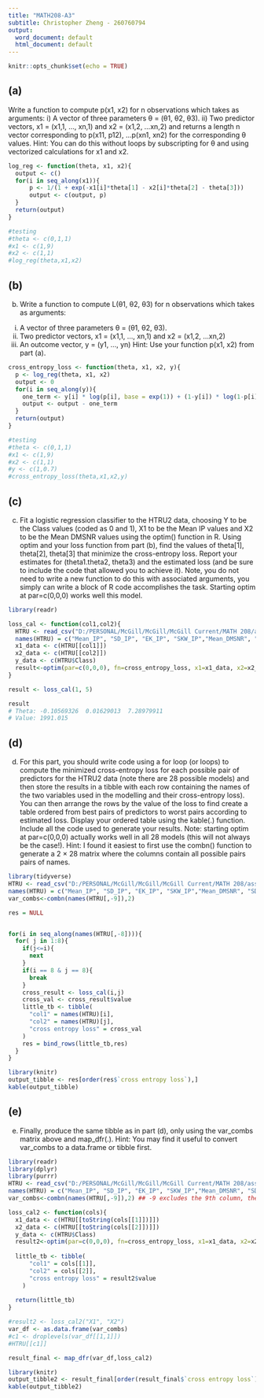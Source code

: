 ```yaml
---
title: "MATH208-A3"
subtitle: Christopher Zheng - 260760794
output:
  word_document: default
  html_document: default
---
```


```r
knitr::opts_chunk$set(echo = TRUE)
```

## (a) 
Write a function to compute p(x1, x2) for n observations which takes as arguments:
i) A vector of three parameters θ = (θ1, θ2, θ3).
ii) Two predictor vectors, x1 = (x1,1, ..., xn,1) and x2 = (x1,2, ...xn,2)
and returns a length n vector corresponding to p(x11, p12), ...p(xn1, xn2) for the corresponding θ values. Hint: You can do this without loops by subscripting for θ and using vectorized calculations for x1 and x2.

```r
log_reg <- function(theta, x1, x2){
  output <- c()
  for(i in seq_along(x1)){
      p <- 1/(1 + exp(-x1[i]*theta[1] - x2[i]*theta[2] - theta[3]))
      output <- c(output, p)
  }
  return(output)
}

#testing
#theta <- c(0,1,1)
#x1 <- c(1,9)
#x2 <- c(1,1)
#log_reg(theta,x1,x2)

```

## (b)
(b) Write a function to compute L(θ1, θ2, θ3) for n observations which takes as arguments:
i) A vector of three parameters θ = (θ1, θ2, θ3).
ii) Two predictor vectors, x1 = (x1,1, ..., xn,1) and x2 = (x1,2, ...xn,2)
iii) An outcome vector, y = (y1, ..., yn)
Hint: Use your function p(x1, x2) from part (a).

```r
cross_entropy_loss <- function(theta, x1, x2, y){
  p <- log_reg(theta, x1, x2)
  output <- 0
  for(i in seq_along(y)){
    one_term <- y[i] * log(p[i], base = exp(1)) + (1-y[i]) * log(1-p[i], base = exp(1))
    output <- output - one_term
  }
  return(output)
}

#testing
#theta <- c(0,1,1)
#x1 <- c(1,9)
#x2 <- c(1,1)
#y <- c(1,0.7)
#cross_entropy_loss(theta,x1,x2,y)

```


## (c)
(c) Fit a logistic regression classifier to the HTRU2 data, choosing Y to be the Class values (coded as 0 and
1), X1 to be the Mean IP values and X2 to be the Mean DMSNR values using the optim() function
in R. Using optim and your loss function from part (b), find the values of theta[1], theta[2],
theta[3] that minimize the cross-entropy loss. Report your estimates for (theta1.theta2, theta3) and the estimated
loss (and be sure to include the code that allowed you to achieve it). Note, you do not need to write a
new function to do this with associated arguments, you simply can write a block of R code accomplishes
the task. Starting optim at par=c(0,0,0) works well this model.
```r
library(readr)

loss_cal <- function(col1,col2){
  HTRU <- read_csv("D:/PERSONAL/McGill/McGill/McGill Current/MATH 208/assignments/A3/HTRU_2.csv",col_names = FALSE)
  names(HTRU) = c("Mean_IP", "SD_IP", "EK_IP", "SKW_IP","Mean_DMSNR", "SD_DMSNR", "EK_DMSNR", "SKW_DMSNR","Class")
  x1_data <- c(HTRU[[col1]])
  x2_data <- c(HTRU[[col2]])
  y_data <- c(HTRU$Class)
  result<-optim(par=c(0,0,0), fn=cross_entropy_loss, x1=x1_data, x2=x2_data, y=y_data)
}

result <- loss_cal(1, 5)

```


```r
result
# Theta: -0.10569326  0.01629013  7.28979911
# Value: 1991.015
```



## (d)
(d) For this part, you should write code using a for loop (or loops) to compute the minimized cross-entropy
loss for each possible pair of predictors for the HTRU2 data (note there are 28 possible models)
and then store the results in a tibble with each row containing the names of the two variables used in
the modelling and their cross-entropy loss). You can then arrange the rows by the value of the loss
to find create a table ordered from best pairs of predictors to worst pairs according to estimated loss.
Display your ordered table using the kable(.) function. Include all the code used to generate your
results.
Note: starting optim at par=c(0,0,0) actually works well in all 28 models (this will not always be the
case!).
Hint: I found it easiest to first use the combn() function to generate a 2 × 28 matrix where the columns
contain all possible pairs pairs of names.

```r
library(tidyverse)
HTRU <- read_csv("D:/PERSONAL/McGill/McGill/McGill Current/MATH 208/assignments/A3/HTRU_2.csv",col_names = FALSE)
names(HTRU) = c("Mean_IP", "SD_IP", "EK_IP", "SKW_IP","Mean_DMSNR", "SD_DMSNR", "EK_DMSNR", "SKW_DMSNR","Class")
var_combs<-combn(names(HTRU[,-9]),2)

res = NULL


for(i in seq_along(names(HTRU[,-8]))){
  for( j in 1:8){
    if(j<=i){
      next
    }
    if(i == 8 & j == 8){
      break
    }
    cross_result <- loss_cal(i,j)
    cross_val <- cross_result$value
    little_tb <- tibble(
      "col1" = names(HTRU)[i],
      "col2" = names(HTRU)[j],
      "cross entropy loss" = cross_val
    )
    res = bind_rows(little_tb,res)
  }
}


```



```r
library(knitr)
output_tibble <- res[order(res$`cross entropy loss`),]
kable(output_tibble)

```

## (e)
(e) Finally, produce the same tibble as in part (d), only using the var_combs matrix above and map_dfr(.).
Hint: You may find it useful to convert var_combs to a data.frame or tibble first.

```r
library(readr)
library(dplyr)
library(purrr)
HTRU <- read_csv("D:/PERSONAL/McGill/McGill/McGill Current/MATH 208/assignments/A3/HTRU_2.csv",col_names = FALSE)
names(HTRU) = c("Mean_IP", "SD_IP", "EK_IP", "SKW_IP","Mean_DMSNR", "SD_DMSNR", "EK_DMSNR", "SKW_DMSNR","Class")
var_combs<-combn(names(HTRU[,-9]),2) ## -9 excludes the 9th column, the Class variable

loss_cal2 <- function(cols){
  x1_data <- c(HTRU[[toString(cols[[1]])]])
  x2_data <- c(HTRU[[toString(cols[[2]])]])
  y_data <- c(HTRU$Class)
  result2<-optim(par=c(0,0,0), fn=cross_entropy_loss, x1=x1_data, x2=x2_data, y=y_data)
  
  little_tb <- tibble(
      "col1" = cols[[1]],
      "col2" = cols[[2]],
      "cross entropy loss" = result2$value
    )
  
  return(little_tb)
}

#result2 <- loss_cal2("X1", "X2")
var_df <- as.data.frame(var_combs)
#c1 <- droplevels(var_df[[1,1]])
#HTRU[[c1]]
```

```r
result_final <- map_dfr(var_df,loss_cal2)
```

```r
library(knitr)
output_tibble2 <- result_final[order(result_final$`cross entropy loss`),]
kable(output_tibble2)

```

